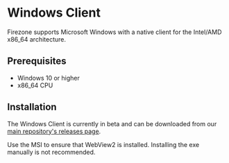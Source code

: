 # Windows Client

Firezone supports Microsoft Windows with a native client for the Intel/AMD
x86_64 architecture.

## Prerequisites

- Windows 10 or higher
- x86_64 CPU

## Installation

The Windows Client is currently in beta and can be downloaded from our
[main repository's releases page](https://github.com/firezone/firezone/releases).

Use the MSI to ensure that WebView2 is installed. Installing the exe manually is
not recommended.
